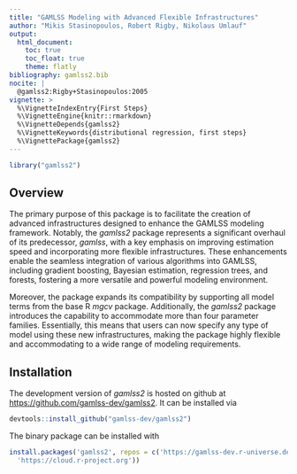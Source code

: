 ```yaml
---
title: "GAMLSS Modeling with Advanced Flexible Infrastructures"
author: "Mikis Stasinopoulos, Robert Rigby, Nikolaus Umlauf"
output:
  html_document:
    toc: true
    toc_float: true
    theme: flatly
bibliography: gamlss2.bib
nocite: |
  @gamlss2:Rigby+Stasinopoulos:2005
vignette: >
  %\VignetteIndexEntry{First Steps}
  %\VignetteEngine{knitr::rmarkdown}
  %\VignetteDepends{gamlss2}
  %\VignetteKeywords{distributional regression, first steps}
  %\VignettePackage{gamlss2}
---
```


```r
library("gamlss2")
```

## Overview 

The primary purpose of this package is to facilitate the creation of advanced infrastructures
designed to enhance the GAMLSS modeling framework. Notably, the _gamlss2_ package represents a
significant overhaul of its predecessor, _gamlss_, with a key emphasis on improving estimation
speed and incorporating more flexible infrastructures. These enhancements enable the seamless
integration of various algorithms into GAMLSS, including gradient boosting, Bayesian estimation,
regression trees, and forests, fostering a more versatile and powerful modeling environment.

Moreover, the package expands its compatibility by supporting all model terms from the base
R _mgcv_ package. Additionally, the _gamlss2_ package introduces the capability to
accommodate more than four parameter families. Essentially, this means that users can now
specify any type of model using these new infrastructures, making the package highly
flexible and accommodating to a wide range of modeling requirements.

## Installation

The development version of _gamlss2_ is hosted on github at
<https://github.com/gamlss-dev/gamlss2>.
It can be installed via

```r
devtools::install_github("gamlss-dev/gamlss2")
```

The binary package can be installed with

```r
install.packages('gamlss2', repos = c('https://gamlss-dev.r-universe.dev',
  'https://cloud.r-project.org'))
```

